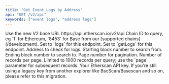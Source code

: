 ```yaml
---
title: "Get Event Logs by Address"
api: "GET /v2/api"
keywords: ["event logs", "address logs"]
---
```



<CreditChip description="Returns event logs from an address with optional block range filters" />

  <ParamField path="v2" type="string" default="v2">
    Use the new V2 base URL https://api.etherscan.io/v2/api
  </ParamField>
  <ParamField query="chainid" type="string" default="1">
    Chain ID to query, eg `1` for Ethereum, `8453` for Base from our [supported chains](/development).
  </ParamField>
  <ParamField query="module" type="string" default="logs">
    Set to `logs` for this endpoint.
  </ParamField>
  <ParamField query="action" type="string" default="getLogs">
    Set to `getLogs` for this endpoint.
  </ParamField>
  <ParamField query="address" type="string" default="0xbd3531da5cf5857e7cfaa92426877b022e612cf8">
    Address to check for logs.
  </ParamField>
  <ParamField query="fromBlock" type="integer" default="12878196">
    Starting block number to search from.
  </ParamField>
  <ParamField query="toBlock" type="integer" default="12878196">
    Ending block number to search to.
  </ParamField>
  <ParamField query="page" type="integer" default="1">
    Page number for pagination.
  </ParamField>
  <ParamField query="offset" type="integer" default="1000">
    Number of records per page. Limited to 1000 records per query; use the `page` parameter for subsequent records.
  </ParamField>
  <ParamField query="apikey" type="string">
    Your Etherscan API key. If you're still using a legacy key from another explorer like BscScan/Basescan and so on, please refer to this migration.
  </ParamField>
